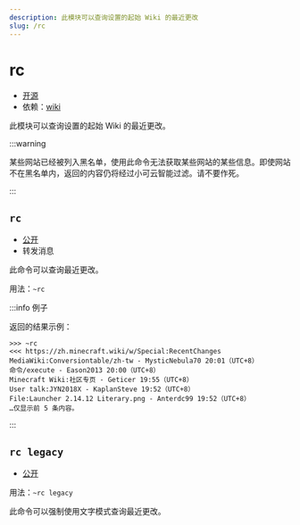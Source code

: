 ```yaml
---
description: 此模块可以查询设置的起始 Wiki 的最近更改
slug: /rc
---
```


# rc

-   [开源](help/faq#为什么有些模块没有开源)
-   依赖：[wiki](wiki)

此模块可以查询设置的起始 Wiki 的最近更改。

:::warning

某些网站已经被列入黑名单，使用此命令无法获取某些网站的某些信息。即使网站不在黑名单内，返回的内容仍将经过小可云智能过滤。请不要作死。

:::

## `rc`

-   [公开](permissions)
-   转发消息

此命令可以查询最近更改。

用法：`~rc`

:::info 例子

返回的结果示例：

```
>>> ~rc
<<< https://zh.minecraft.wiki/w/Special:RecentChanges
MediaWiki:Conversiontable/zh-tw - MysticNebula70 20:01（UTC+8）
命令/execute - Eason2013 20:00（UTC+8）
Minecraft Wiki:社区专页 - Geticer 19:55（UTC+8）
User talk:JYN2018X - KaplanSteve 19:52（UTC+8）
File:Launcher 2.14.12 Literary.png - Anterdc99 19:52（UTC+8）
…仅显示前 5 条内容。
```

:::

## `rc legacy`

-   [公开](permissions)

用法：`~rc legacy`

此命令可以强制使用文字模式查询最近更改。
